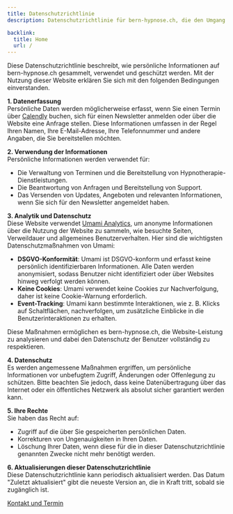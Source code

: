 ```yaml
---
title: Datenschutzrichtlinie
description: Datenschutzrichtlinie für bern-hypnose.ch, die den Umgang mit persönlichen Daten erklärt und den Einsatz von Umami Analytics beschreibt.

backlink:
  title: Home
  url: /
---
```


Diese Datenschutzrichtlinie beschreibt, wie persönliche Informationen auf bern-hypnose.ch gesammelt, verwendet und geschützt werden. Mit der Nutzung dieser Website erklären Sie sich mit den folgenden Bedingungen einverstanden.

**1. Datenerfassung**  
Persönliche Daten werden möglicherweise erfasst, wenn Sie einen Termin über [Calendly](https://calendly.com) buchen, sich für einen Newsletter anmelden oder über die Website eine Anfrage stellen. Diese Informationen umfassen in der Regel Ihren Namen, Ihre E-Mail-Adresse, Ihre Telefonnummer und andere Angaben, die Sie bereitstellen möchten.

**2. Verwendung der Informationen**  
Persönliche Informationen werden verwendet für:
- Die Verwaltung von Terminen und die Bereitstellung von Hypnotherapie-Dienstleistungen.
- Die Beantwortung von Anfragen und Bereitstellung von Support.
- Das Versenden von Updates, Angeboten und relevanten Informationen, wenn Sie sich für den Newsletter angemeldet haben.

**3. Analytik und Datenschutz**  
Diese Website verwendet [Umami Analytics](https://umami.is/), um anonyme Informationen über die Nutzung der Website zu sammeln, wie besuchte Seiten, Verweildauer und allgemeines Benutzerverhalten. Hier sind die wichtigsten Datenschutzmaßnahmen von Umami:
   - **DSGVO-Konformität**: Umami ist DSGVO-konform und erfasst keine persönlich identifizierbaren Informationen. Alle Daten werden anonymisiert, sodass Benutzer nicht identifiziert oder über Websites hinweg verfolgt werden können.
   - **Keine Cookies**: Umami verwendet keine Cookies zur Nachverfolgung, daher ist keine Cookie-Warnung erforderlich.
   - **Event-Tracking**: Umami kann bestimmte Interaktionen, wie z. B. Klicks auf Schaltflächen, nachverfolgen, um zusätzliche Einblicke in die Benutzerinteraktionen zu erhalten.

Diese Maßnahmen ermöglichen es bern-hypnose.ch, die Website-Leistung zu analysieren und dabei den Datenschutz der Benutzer vollständig zu respektieren.

**4. Datenschutz**  
Es werden angemessene Maßnahmen ergriffen, um persönliche Informationen vor unbefugtem Zugriff, Änderungen oder Offenlegung zu schützen. Bitte beachten Sie jedoch, dass keine Datenübertragung über das Internet oder ein öffentliches Netzwerk als absolut sicher garantiert werden kann.

**5. Ihre Rechte**  
Sie haben das Recht auf:
- Zugriff auf die über Sie gespeicherten persönlichen Daten.
- Korrekturen von Ungenauigkeiten in Ihren Daten.
- Löschung Ihrer Daten, wenn diese für die in dieser Datenschutzrichtlinie genannten Zwecke nicht mehr benötigt werden.

**6. Aktualisierungen dieser Datenschutzrichtlinie**  
Diese Datenschutzrichtlinie kann periodisch aktualisiert werden. Das Datum "Zuletzt aktualisiert" gibt die neueste Version an, die in Kraft tritt, sobald sie zugänglich ist.

<a
data-umami-event="Button Kontakt"
href="/kontakt/"
class="inline-flex items-center justify-center px-6 py-3 text-base leading-tight font-bold text-red-600 bg-transparent border border-red-600 rounded-full transition hover:bg-red-500 hover:text-red-50 no-underline"
onclick="document.app.emitEvent('mouseDown', 'trigger-to-contact');">Kontakt und Termin</a>
